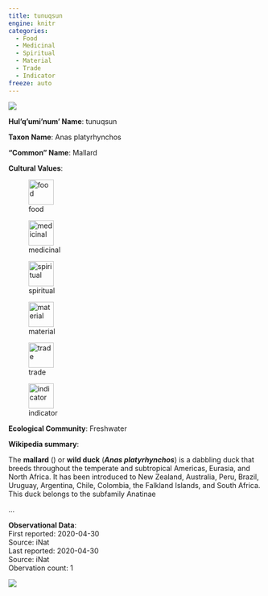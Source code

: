 ```yaml
---
title: tunuqsun
engine: knitr
categories:
  - Food
  - Medicinal
  - Spiritual
  - Material
  - Trade
  - Indicator
freeze: auto
---
```

![](https://inaturalist-open-data.s3.amazonaws.com/photos/95268822/medium.jpg){fig-alt="tunuqsun - Mallard"}

**Hul'q'umi'num' Name**: tunuqsun



**Taxon Name**: Anas platyrhynchos

**"Common" Name**: Mallard

**Cultural Values**:  

::: {layout-nrow=1 style="width:60%"}
![food](/files/food.svg){width=50px}

![medicinal](/files/medicinal.svg){width=50px}

![spiritual](/files/spiritual.svg){width=50px}

![material](/files/material.svg){width=50px}

![trade](/files/trade.svg){width=50px}

![indicator](/files/indicator.svg){width=50px}
:::

**Ecological Community**: Freshwater

**Wikipedia summary**:  
<p class="mw-empty-elt"><p class="mw-empty-elt">



</p>
<p>The <b>mallard</b> (<span></span>) or <b>wild duck</b> (<i><b>Anas platyrhynchos</b></i>) is a dabbling duck that breeds throughout the temperate and subtropical Americas, Eurasia, and North Africa. It has been introduced to New Zealand, Australia, Peru, Brazil, Uruguay, Argentina, Chile, Colombia, the Falkland Islands, and South Africa. This duck belongs to the subfamily Anatinae</p>...

**Observational Data**:   
First reported: 2020-04-30  
Source: iNat  
Last reported: 2020-04-30  
Source: iNat  
Obervation count: 1

![](community_dist.png)
